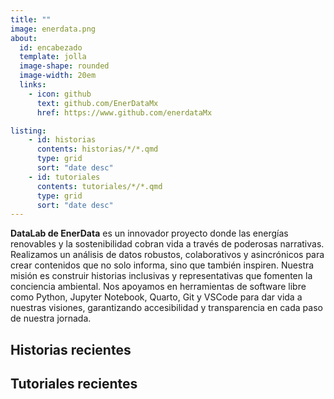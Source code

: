 ```yaml
---
title: ""
image: enerdata.png
about: 
  id: encabezado
  template: jolla
  image-shape: rounded
  image-width: 20em
  links: 
    - icon: github
      text: github.com/EnerDataMx
      href: https://www.github.com/enerdataMx

listing:
    - id: historias
      contents: historias/*/*.qmd
      type: grid
      sort: "date desc"
    - id: tutoriales
      contents: tutoriales/*/*.qmd
      type: grid
      sort: "date desc"
---
```


:::{#encabezado}
**DataLab de EnerData** es un innovador proyecto donde las energías renovables y la sostenibilidad cobran vida a través de poderosas narrativas. Realizamos un análisis de datos robustos, colaborativos y asincrónicos para crear contenidos que no solo informa, sino que también inspiren. Nuestra misión es construir historias inclusivas y representativas que fomenten la conciencia ambiental. Nos apoyamos en herramientas de software libre como Python, Jupyter Notebook, Quarto, Git y VSCode para dar vida a nuestras visiones, garantizando accesibilidad y transparencia en cada paso de nuestra jornada.
:::

## Historias recientes
::: {#historias}
:::

## Tutoriales recientes
::: {#tutoriales}
:::
